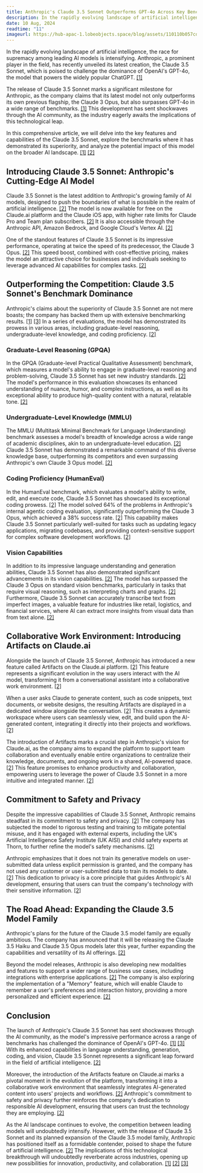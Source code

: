 ```yaml
---
title: Anthropic's Claude 3.5 Sonnet Outperforms GPT-4o Across Key Benchmarks
description: In the rapidly evolving landscape of artificial intelligence, the race for supremacy among leading AI models is intensifying. Anthropic, a prominent player in the field, has recently unveiled its latest creation, the Claude 3.5 Sonnet, which is poised to challenge the dominance of OpenAI's GPT-4o, the model that powers the widely popular ChatGPT.
date: 10 Aug, 2024
readtime: "11"
imageurl: https://hub-apac-1.lobeobjects.space/blog/assets/110110b057cd83f0e82db3a848ff5d27.webp
---
```


In the rapidly evolving landscape of artificial intelligence, the race for supremacy among leading AI models is intensifying. Anthropic, a prominent player in the field, has recently unveiled its latest creation, the Claude 3.5 Sonnet, which is poised to challenge the dominance of OpenAI's GPT-4o, the model that powers the widely popular ChatGPT. [[1]](https://www.artificialintelligence-news.com/news/anthropics-claude-3-5-sonnet-beats-gpt-4o-most-benchmarks/)

The release of Claude 3.5 Sonnet marks a significant milestone for Anthropic, as the company claims that its latest model not only outperforms its own previous flagship, the Claude 3 Opus, but also surpasses GPT-4o in a wide range of benchmarks. [[1]](https://www.artificialintelligence-news.com/news/anthropics-claude-3-5-sonnet-beats-gpt-4o-most-benchmarks/) This development has sent shockwaves through the AI community, as the industry eagerly awaits the implications of this technological leap.

In this comprehensive article, we will delve into the key features and capabilities of the Claude 3.5 Sonnet, explore the benchmarks where it has demonstrated its superiority, and analyze the potential impact of this model on the broader AI landscape. [[1]](https://www.artificialintelligence-news.com/news/anthropics-claude-3-5-sonnet-beats-gpt-4o-most-benchmarks/) [[2]](https://www.anthropic.com/news/claude-3-5-sonnet)

## Introducing Claude 3.5 Sonnet: Anthropic's Cutting-Edge AI Model

Claude 3.5 Sonnet is the latest addition to Anthropic's growing family of AI models, designed to push the boundaries of what is possible in the realm of artificial intelligence. [[2]](https://www.anthropic.com/news/claude-3-5-sonnet) The model is now available for free on the Claude.ai platform and the Claude iOS app, with higher rate limits for Claude Pro and Team plan subscribers. [[2]](https://www.anthropic.com/news/claude-3-5-sonnet) It is also accessible through the Anthropic API, Amazon Bedrock, and Google Cloud's Vertex AI. [[2]](https://www.anthropic.com/news/claude-3-5-sonnet)

One of the standout features of Claude 3.5 Sonnet is its impressive performance, operating at twice the speed of its predecessor, the Claude 3 Opus. [[2]](https://www.anthropic.com/news/claude-3-5-sonnet) This speed boost, combined with cost-effective pricing, makes the model an attractive choice for businesses and individuals seeking to leverage advanced AI capabilities for complex tasks. [[2]](https://www.anthropic.com/news/claude-3-5-sonnet)

## Outperforming the Competition: Claude 3.5 Sonnet's Benchmark Dominance

Anthropic's claims about the superiority of Claude 3.5 Sonnet are not mere boasts; the company has backed them up with extensive benchmarking results. [[1]](https://www.artificialintelligence-news.com/news/anthropics-claude-3-5-sonnet-beats-gpt-4o-most-benchmarks/) [[3]](https://www.pcmag.com/news/anthropic-our-claude-35-model-beats-openais-gpt-4o) In a series of evaluations, the model has demonstrated its prowess in various areas, including graduate-level reasoning, undergraduate-level knowledge, and coding proficiency. [[2]](https://www.anthropic.com/news/claude-3-5-sonnet)

### Graduate-Level Reasoning (GPQA)

In the GPQA (Graduate-level Practical Qualitative Assessment) benchmark, which measures a model's ability to engage in graduate-level reasoning and problem-solving, Claude 3.5 Sonnet has set new industry standards. [[2]](https://www.anthropic.com/news/claude-3-5-sonnet) The model's performance in this evaluation showcases its enhanced understanding of nuance, humor, and complex instructions, as well as its exceptional ability to produce high-quality content with a natural, relatable tone. [[2]](https://www.anthropic.com/news/claude-3-5-sonnet)

### Undergraduate-Level Knowledge (MMLU)

The MMLU (Multitask Minimal Benchmark for Language Understanding) benchmark assesses a model's breadth of knowledge across a wide range of academic disciplines, akin to an undergraduate-level education. [[2]](https://www.anthropic.com/news/claude-3-5-sonnet) Claude 3.5 Sonnet has demonstrated a remarkable command of this diverse knowledge base, outperforming its competitors and even surpassing Anthropic's own Claude 3 Opus model. [[2]](https://www.anthropic.com/news/claude-3-5-sonnet)

### Coding Proficiency (HumanEval)

In the HumanEval benchmark, which evaluates a model's ability to write, edit, and execute code, Claude 3.5 Sonnet has showcased its exceptional coding prowess. [[2]](https://www.anthropic.com/news/claude-3-5-sonnet) The model solved 64% of the problems in Anthropic's internal agentic coding evaluation, significantly outperforming the Claude 3 Opus, which achieved a 38% success rate. [[2]](https://www.anthropic.com/news/claude-3-5-sonnet) This capability makes Claude 3.5 Sonnet particularly well-suited for tasks such as updating legacy applications, migrating codebases, and providing context-sensitive support for complex software development workflows. [[2]](https://www.anthropic.com/news/claude-3-5-sonnet)

### Vision Capabilities

In addition to its impressive language understanding and generation abilities, Claude 3.5 Sonnet has also demonstrated significant advancements in its vision capabilities. [[2]](https://www.anthropic.com/news/claude-3-5-sonnet) The model has surpassed the Claude 3 Opus on standard vision benchmarks, particularly in tasks that require visual reasoning, such as interpreting charts and graphs. [[2]](https://www.anthropic.com/news/claude-3-5-sonnet) Furthermore, Claude 3.5 Sonnet can accurately transcribe text from imperfect images, a valuable feature for industries like retail, logistics, and financial services, where AI can extract more insights from visual data than from text alone. [[2]](https://www.anthropic.com/news/claude-3-5-sonnet)

## Collaborative Work Environment: Introducing Artifacts on Claude.ai

Alongside the launch of Claude 3.5 Sonnet, Anthropic has introduced a new feature called Artifacts on the Claude.ai platform. [[2]](https://www.anthropic.com/news/claude-3-5-sonnet) This feature represents a significant evolution in the way users interact with the AI model, transforming it from a conversational assistant into a collaborative work environment. [[2]](https://www.anthropic.com/news/claude-3-5-sonnet)

When a user asks Claude to generate content, such as code snippets, text documents, or website designs, the resulting Artifacts are displayed in a dedicated window alongside the conversation. [[2]](https://www.anthropic.com/news/claude-3-5-sonnet) This creates a dynamic workspace where users can seamlessly view, edit, and build upon the AI-generated content, integrating it directly into their projects and workflows. [[2]](https://www.anthropic.com/news/claude-3-5-sonnet)

The introduction of Artifacts marks a crucial step in Anthropic's vision for Claude.ai, as the company aims to expand the platform to support team collaboration and eventually enable entire organizations to centralize their knowledge, documents, and ongoing work in a shared, AI-powered space. [[2]](https://www.anthropic.com/news/claude-3-5-sonnet) This feature promises to enhance productivity and collaboration, empowering users to leverage the power of Claude 3.5 Sonnet in a more intuitive and integrated manner. [[2]](https://www.anthropic.com/news/claude-3-5-sonnet)

## Commitment to Safety and Privacy

Despite the impressive capabilities of Claude 3.5 Sonnet, Anthropic remains steadfast in its commitment to safety and privacy. [[2]](https://www.anthropic.com/news/claude-3-5-sonnet) The company has subjected the model to rigorous testing and training to mitigate potential misuse, and it has engaged with external experts, including the UK's Artificial Intelligence Safety Institute (UK AISI) and child safety experts at Thorn, to further refine the model's safety mechanisms. [[2]](https://www.anthropic.com/news/claude-3-5-sonnet)

Anthropic emphasizes that it does not train its generative models on user-submitted data unless explicit permission is granted, and the company has not used any customer or user-submitted data to train its models to date. [[2]](https://www.anthropic.com/news/claude-3-5-sonnet) This dedication to privacy is a core principle that guides Anthropic's AI development, ensuring that users can trust the company's technology with their sensitive information. [[2]](https://www.anthropic.com/news/claude-3-5-sonnet)

## The Road Ahead: Expanding the Claude 3.5 Model Family

Anthropic's plans for the future of the Claude 3.5 model family are equally ambitious. The company has announced that it will be releasing the Claude 3.5 Haiku and Claude 3.5 Opus models later this year, further expanding the capabilities and versatility of its AI offerings. [[2]](https://www.anthropic.com/news/claude-3-5-sonnet)

Beyond the model releases, Anthropic is also developing new modalities and features to support a wider range of business use cases, including integrations with enterprise applications. [[2]](https://www.anthropic.com/news/claude-3-5-sonnet) The company is also exploring the implementation of a "Memory" feature, which will enable Claude to remember a user's preferences and interaction history, providing a more personalized and efficient experience. [[2]](https://www.anthropic.com/news/claude-3-5-sonnet)

## Conclusion

The launch of Anthropic's Claude 3.5 Sonnet has sent shockwaves through the AI community, as the model's impressive performance across a range of benchmarks has challenged the dominance of OpenAI's GPT-4o. [[1]](https://www.artificialintelligence-news.com/news/anthropics-claude-3-5-sonnet-beats-gpt-4o-most-benchmarks/) [[3]](https://www.pcmag.com/news/anthropic-our-claude-35-model-beats-openais-gpt-4o) With its enhanced capabilities in language understanding, generation, coding, and vision, Claude 3.5 Sonnet represents a significant leap forward in the field of artificial intelligence. [[2]](https://www.anthropic.com/news/claude-3-5-sonnet)

Moreover, the introduction of the Artifacts feature on Claude.ai marks a pivotal moment in the evolution of the platform, transforming it into a collaborative work environment that seamlessly integrates AI-generated content into users' projects and workflows. [[2]](https://www.anthropic.com/news/claude-3-5-sonnet) Anthropic's commitment to safety and privacy further reinforces the company's dedication to responsible AI development, ensuring that users can trust the technology they are employing. [[2]](https://www.anthropic.com/news/claude-3-5-sonnet)

As the AI landscape continues to evolve, the competition between leading models will undoubtedly intensify. However, with the release of Claude 3.5 Sonnet and its planned expansion of the Claude 3.5 model family, Anthropic has positioned itself as a formidable contender, poised to shape the future of artificial intelligence. [[2]](https://www.anthropic.com/news/claude-3-5-sonnet) The implications of this technological breakthrough will undoubtedly reverberate across industries, opening up new possibilities for innovation, productivity, and collaboration. [[1]](https://www.artificialintelligence-news.com/news/anthropics-claude-3-5-sonnet-beats-gpt-4o-most-benchmarks/) [[2]](https://www.anthropic.com/news/claude-3-5-sonnet) [[3]](https://www.pcmag.com/news/anthropic-our-claude-35-model-beats-openais-gpt-4o)